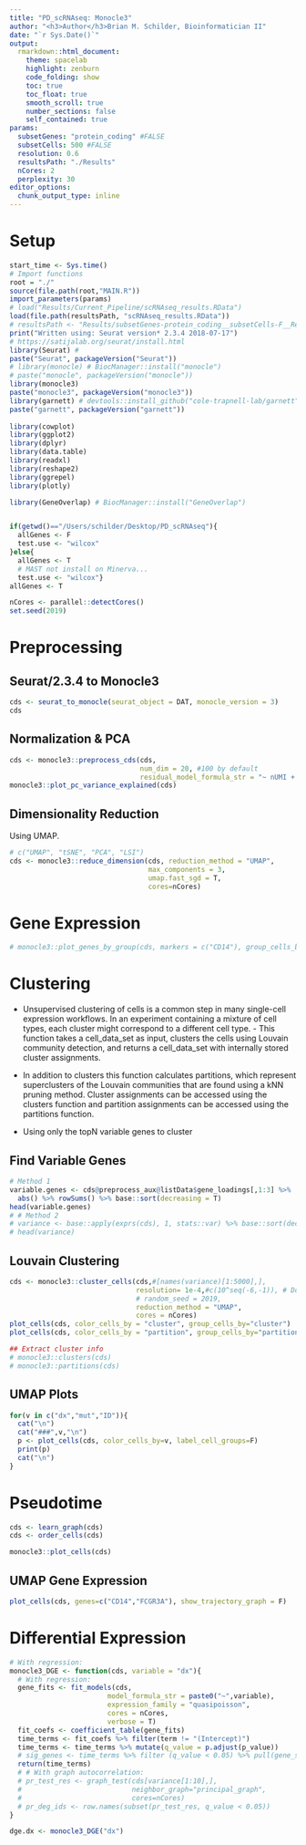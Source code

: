 ```yaml
---
title: "PD_scRNAseq: Monocle3" 
author: "<h3>Author</h3>Brian M. Schilder, Bioinformatician II"
date: "`r Sys.Date()`"
output: 
  rmarkdown::html_document: 
    theme: spacelab
    highlight: zenburn 
    code_folding: show 
    toc: true 
    toc_float: true
    smooth_scroll: true
    number_sections: false 
    self_contained: true
params:
  subsetGenes: "protein_coding" #FALSE
  subsetCells: 500 #FALSE
  resolution: 0.6
  resultsPath: "./Results"
  nCores: 2
  perplexity: 30
editor_options: 
  chunk_output_type: inline
---
```


# Setup 

```r
start_time <- Sys.time() 
# Import functions
root = "./"
source(file.path(root,"MAIN.R"))
import_parameters(params)
# load("Results/Current_Pipeline/scRNAseq_results.RData")
load(file.path(resultsPath, "scRNAseq_results.RData"))
# resultsPath <- "Results/subsetGenes-protein_coding__subsetCells-F__Resolution-0.2__perplexity-40__nCores-4" 
print("Written using: Seurat version* 2.3.4 2018-07-17")
# https://satijalab.org/seurat/install.html
library(Seurat) #
paste("Seurat", packageVersion("Seurat")) 
# library(monocle) # BiocManager::install("monocle")   
# paste("monocle", packageVersion("monocle")) 
library(monocle3)
paste("monocle3", packageVersion("monocle3")) 
library(garnett) # devtools::install_github("cole-trapnell-lab/garnett")
paste("garnett", packageVersion("garnett"))
 
library(cowplot) 
library(ggplot2)
library(dplyr) 
library(data.table) 
library(readxl) 
library(reshape2)
library(ggrepel)
library(plotly)

library(GeneOverlap) # BiocManager::install("GeneOverlap") 


if(getwd()=="/Users/schilder/Desktop/PD_scRNAseq"){
  allGenes <- F
  test.use <- "wilcox"
}else{
  allGenes <- T
  # MAST not install on Minerva...
  test.use <- "wilcox"}
allGenes <- T

nCores <- parallel::detectCores()
set.seed(2019)
```

# Preprocessing

## Seurat/2.3.4 to Monocle3

```r
cds <- seurat_to_monocle(seurat_object = DAT, monocle_version = 3)
cds
```
 
## Normalization & PCA

```r
cds <- monocle3::preprocess_cds(cds, 
                                num_dim = 20, #100 by default
                                residual_model_formula_str = "~ nUMI + percent.mito")
monocle3::plot_pc_variance_explained(cds) 
```


## Dimensionality Reduction

Using UMAP.

```r
# c("UMAP", "tSNE", "PCA", "LSI")
cds <- monocle3::reduce_dimension(cds, reduction_method = "UMAP", 
                                  max_components = 3, 
                                  umap.fast_sgd = T,
                                  cores=nCores) 
```

# Gene Expression

```r
# monocle3::plot_genes_by_group(cds, markers = c("CD14"), group_cells_by = "dx")
```


# Clustering

- Unsupervised clustering of cells is a common step in many single-cell expression workflows. In an experiment containing a mixture of cell types, each cluster might correspond to a different cell type. - This function takes a cell_data_set as input, clusters the cells using Louvain community detection, and returns a cell_data_set with internally stored cluster assignments. 
- In addition to clusters this function calculates partitions, which represent superclusters of the Louvain communities that are found using a kNN pruning method. Cluster assignments can be accessed using the clusters function and partition assignments can be accessed using the partitions function.

- Using only the topN variable genes to cluster

## Find Variable Genes

```r
# Method 1
variable.genes <- cds@preprocess_aux@listData$gene_loadings[,1:3] %>%
  abs() %>% rowSums() %>% base::sort(decreasing = T)
head(variable.genes)
# # Method 2
# variance <- base::apply(exprs(cds), 1, stats::var) %>% base::sort(decreasing = T)
# head(variance)
```

## Louvain Clustering

```r
cds <- monocle3::cluster_cells(cds,#[names(variance)[1:5000],],
                               resolution= 1e-4,#c(10^seq(-6,-1)), # Do NOT set to high number
                               # random_seed = 2019, 
                               reduction_method = "UMAP", 
                               cores = nCores)
plot_cells(cds, color_cells_by = "cluster", group_cells_by="cluster")
plot_cells(cds, color_cells_by = "partition", group_cells_by="partition")

## Extract cluster info
# monocle3::clusters(cds)
# monocle3::partitions(cds)
```

## UMAP Plots {.tabset .tabset-fade .tabset-pills}

```r
for(v in c("dx","mut","ID")){
  cat("\n")
  cat("###",v,"\n")
  p <- plot_cells(cds, color_cells_by=v, label_cell_groups=F)
  print(p)
  cat("\n")
} 
```


# Pseudotime

```r
cds <- learn_graph(cds)
cds <- order_cells(cds)

monocle3::plot_cells(cds)
```


## UMAP Gene Expression

```r
plot_cells(cds, genes=c("CD14","FCGR3A"), show_trajectory_graph = F)
```


# Differential Expression

```r
# With regression:
monocle3_DGE <- function(cds, variable = "dx"){
  # With regression:
  gene_fits <- fit_models(cds, 
                        model_formula_str = paste0("~",variable), 
                        expression_family = "quasipoisson",
                        cores = nCores, 
                        verbose = T)
  fit_coefs <- coefficient_table(gene_fits) 
  time_terms <- fit_coefs %>% filter(term != "(Intercept)")
  time_terms <- time_terms %>% mutate(q_value = p.adjust(p_value))
  # sig_genes <- time_terms %>% filter (q_value < 0.05) %>% pull(gene_short_name)
  return(time_terms)
  # # With graph autocorrelation:
  # pr_test_res <- graph_test(cds[variance[1:10],],  
  #                           neighbor_graph="principal_graph", 
  #                           cores=nCores)
  # pr_deg_ids <- row.names(subset(pr_test_res, q_value < 0.05))
}

dge.dx <- monocle3_DGE("dx")
```


